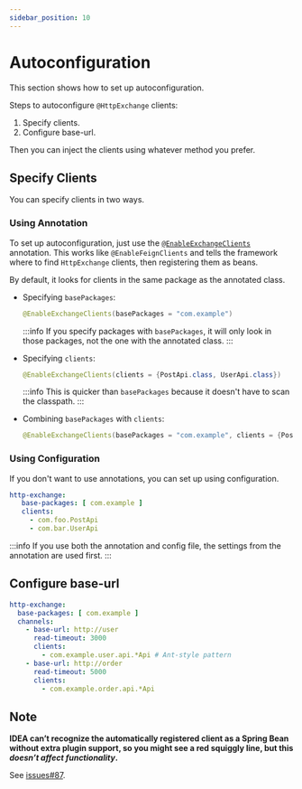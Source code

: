 ```yaml
---
sidebar_position: 10
---
```


# Autoconfiguration

This section shows how to set up autoconfiguration.

Steps to autoconfigure `@HttpExchange` clients:
1. Specify clients.
2. Configure base-url.

Then you can inject the clients using whatever method you prefer.

## Specify Clients

You can specify clients in two ways.

### Using Annotation

To set up autoconfiguration, just use the [`@EnableExchangeClients`](https://github.com/DanielLiu1123/httpexchange-spring-boot-starter/blob/main/httpexchange-spring-boot-autoconfigure/src/main/java/io/github/danielliu1123/httpexchange/EnableExchangeClients.java)
annotation. This works like `@EnableFeignClients` and tells the framework where to find `HttpExchange` clients, then registering them as beans.

By default, it looks for clients in the same package as the annotated class.

- Specifying `basePackages`:

    ```java
    @EnableExchangeClients(basePackages = "com.example")
    ```

    :::info
    If you specify packages with `basePackages`, it will only look in those packages, not the one with the annotated class.
    :::

- Specifying `clients`:

    ```java
    @EnableExchangeClients(clients = {PostApi.class, UserApi.class})
    ```

    :::info
    This is quicker than `basePackages` because it doesn't have to scan the classpath.
    :::

- Combining `basePackages` with `clients`:

    ```java
    @EnableExchangeClients(basePackages = "com.example", clients = {PostApi.class, UserApi.class})
    ```

### Using Configuration

If you don't want to use annotations, you can set up using configuration.

```yaml title="application.yml"
http-exchange:
   base-packages: [ com.example ]
   clients:
     - com.foo.PostApi
     - com.bar.UserApi
```

:::info
If you use both the annotation and config file, the settings from the annotation are used first.
:::

## Configure base-url

```yaml title="application.yaml"
http-exchange:
  base-packages: [ com.example ]
  channels:
    - base-url: http://user
      read-timeout: 3000
      clients:
        - com.example.user.api.*Api # Ant-style pattern
    - base-url: http://order
      read-timeout: 5000
      clients:
        - com.example.order.api.*Api
```

## Note

**IDEA can’t recognize the automatically registered client as a Spring Bean without extra plugin support,
so you might see a red squiggly line, but this _doesn’t affect functionality_.**

See [issues#87](https://github.com/DanielLiu1123/httpexchange-spring-boot-starter/issues/87).
